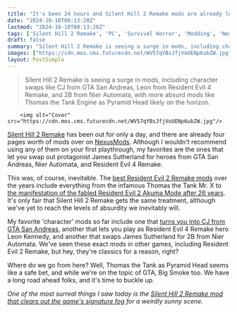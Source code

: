 ```yaml
---
title: "It's been 24 hours and Silent Hill 2 Remake mods are already letting you play as protagonists from GTA San Andreas, Nier Automata, and Resident Evil 4 Remake"
date: "2024-10-10T00:13:20Z"
lastmod: "2024-10-10T00:13:20Z"
tags: ['Silent Hill 2 Remake', 'PC', 'Survival Horror', 'Modding', 'NexusMods']
draft: false
summary: "Silent Hill 2 Remake is seeing a surge in mods, including character swaps like CJ from GTA San Andreas, Leon from Resident Evil 4 Remake, and 2B from Nier Automata, with more absurd mods like Thomas the Tank Engine as Pyramid Head likely on the horizon."
images: ["https://cdn.mos.cms.futurecdn.net/WV57qYBsJfjVoUENp6ubZW.jpg"]
layout: PostSimple
---
```

> Silent Hill 2 Remake is seeing a surge in mods, including character swaps like CJ from GTA San Andreas, Leon from Resident Evil 4 Remake, and 2B from Nier Automata, with more absurd mods like Thomas the Tank Engine as Pyramid Head likely on the horizon.


        <img alt="Cover" src="https://cdn.mos.cms.futurecdn.net/WV57qYBsJfjVoUENp6ubZW.jpg"/>
        
[Silent Hill 2 Remake](https://www.gamesradar.com/games/survival-horror/silent-hill-2-remake-guide/) has been out for only a day, and there are already four pages worth of mods over on [NexusMods](https://www.nexusmods.com/silenthill2/mods/?BH=3). Although I wouldn't recommend using any of them on your first playthrough, my favorites are the ones that let you swap out protagonist James Sutherland for heroes from GTA San Andreas, Nier Automata, and Resident Evil 4 Remake.

This was, of course, inevitable. The [best Resident Evil 2 Remake mods](https://www.gamesradar.com/best-resident-evil-2-remake-mods/) over the years include everything from the infamous Thomas the Tank Mr. X to [the manifestation of the fabled Resident Evil 2 Akuma Mode after 26 years](https://www.gamesradar.com/games/survival-horror/26-years-later-an-april-fools-joke-turned-urban-legend-comes-to-life-as-a-resident-evil-2-mod-that-lets-you-shoryuken-zombies-as-a-street-fighter-character/). It's only fair that Silent Hill 2 Remake gets the same treatment, although we've yet to reach the levels of absurdity we inevitably will.

My favorite 'character' mods so far include one that [turns you into CJ from GTA San Andreas](https://www.nexusmods.com/silenthill2/mods/58?tab=description), another that lets you play as Resident Evil 4 Remake hero Leon Kennedy, and another that swaps James Sutherland for 2B from Nier Automata. We've seen these exact mods in other games, including Resident Evil 2 Remake, but hey, they're classics for a reason, right?

Where do we go from here? Well, Thomas the Tank as Pyramid Head seems like a safe bet, and while we're on the topic of GTA, Big Smoke too. We have a long road ahead folks, and it's time to buckle up.

*One of the most surreal things I saw today is the *[<em>Silent Hill 2 Remake mod that clears out the game's signature fog</em>](https://www.gamesradar.com/games/silent-hill/silent-hill-2-remake-modders-explore-the-horror-games-every-corner-by-removing-its-signature-fog-and-checking-the-backseat/)* for a weirdly sunny scene.*
        